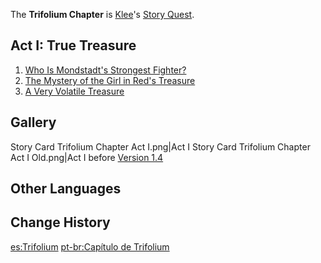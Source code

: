 {{Chapter Infobox
|character       = Klee
|short           = Trifolium
|act1            = True Treasure
|ARReq1          = 32
|keyReq1         = 1
|storyQuestReq1  = [[Noctua Chapter]] Act I: [[Darknight Hero's Alibi]]
}}
The '''Trifolium Chapter''' is [[Klee]]'s [[Story Quest]].

==Act I: True Treasure==
{{Main|True Treasure}}
#[[Who Is Mondstadt's Strongest Fighter?]]
#[[The Mystery of the Girl in Red's Treasure]]
#[[A Very Volatile Treasure]]

==Gallery==
<gallery hideaddbutton="true" captionalign="center">
Story Card Trifolium Chapter Act I.png|Act I
Story Card Trifolium Chapter Act I Old.png|Act I before [[Version 1.4]]
</gallery>

==Other Languages==
{{Other Languages
|en      = Trifolium Chapter
|zhs     = 四叶草之章
|zhs_rm  = Sìyècǎo zhī Zhāng
|zht     = 四葉草之章
|zht_rm  = Sìyècǎo zhī Zhāng
|zh_tl   = Chapter of the Four-Leaf Clover
|ja      = 四つ葉の章
|ja_rm   = Yotsuba no Shou{{Assumed}}
|ja_tl   = 
|ko      = 네잎클로버의 {{tt|장|章}}
|ko_rm   = Ne-ip-keullobeo-ui Jang
|ko_tl   = Four-Leaf Clover Chapter
|es      = Trifolium
|fr      = Trifolium
|ru      = Четырёхлистный Клевер
|ru_tl   = Four-Leaf Clover
|th      = บทแห่งโคลเวอร์สี่แฉก
|th_rm   = Bot Haeng Khlo Woe Si Chaek
|th_tl   = Chapter of the Four-Leaf Clover
|vi      = {{tt|Chương|章}} {{tt|Tứ Diệp Thảo|四葉草}}
|vi_tl   = Four-Leaf Clover Chapter
|de      = Trifolium
|id      = Chapter Trifolium
|pt      = Trifolium
}}

==Change History==
{{Change History|1.0}}

[[es:Trifolium]]
[[pt-br:Capítulo de Trifolium]]